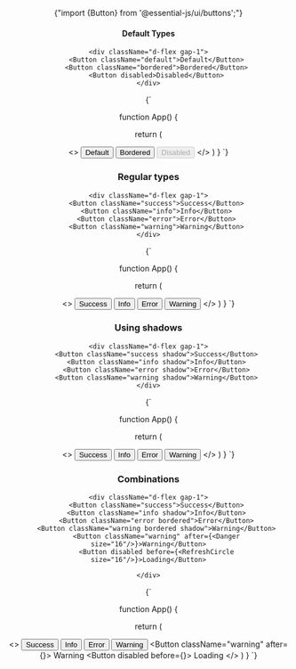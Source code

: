 
<Header pretitle="Form" title="Buttons" />

<CopyableCode>{"import {Button} from '@essential-js/ui/buttons';"}</CopyableCode>

<section>
    <h4>Default Types</h4>

    <div className="d-flex gap-1">
    	<Button className="default">Default</Button>
    	<Button className="bordered">Bordered</Button>
    	<Button disabled>Disabled</Button>
    </div>

</section>

<CopyableCode>
{`

function App() {

return (

<>
	<Button className="default">Default</Button>
	<Button className="bordered">Bordered</Button>
	<Button disabled>Disabled</Button>
</>
) } `}

</CopyableCode>

<section>
    <h3>Regular types</h3>

    <div className="d-flex gap-1">
    	<Button className="success">Success</Button>
    	<Button className="info">Info</Button>
    	<Button className="error">Error</Button>
    	<Button className="warning">Warning</Button>
    </div>

</section>

<CopyableCode>
{`

function App() {

return (

<>
	<Button className="success">Success</Button>
	<Button className="info">Info</Button>
	<Button className="error">Error</Button>
	<Button className="warning">Warning</Button>
</>
) } `}

</CopyableCode>

<section>
    <h3>Using shadows</h3>

    <div className="d-flex gap-1">
    	<Button className="success shadow">Success</Button>
    	<Button className="info shadow">Info</Button>
    	<Button className="error shadow">Error</Button>
    	<Button className="warning shadow">Warning</Button>
    </div>

</section>

<CopyableCode>
{`

function App() {

return (

<>
	<Button className="success shadow">Success</Button>
	<Button className="info shadow">Info</Button>
	<Button className="error shadow">Error</Button>
	<Button className="warning shadow">Warning</Button>
</>
) } `}

</CopyableCode>

<section>
    <h3>Combinations</h3>

    <div className="d-flex gap-1">
    	<Button className="success">Success</Button>
    	<Button className="info shadow">Info</Button>
    	<Button className="error bordered">Error</Button>
    	<Button className="warning bordered shadow">Warning</Button>
        <Button className="warning" after={<Danger size="16"/>}>Warning</Button>
    	<Button disabled before={<RefreshCircle size="16"/>}>Loading</Button>

    </div>

</section>

<CopyableCode>
{`

function App() {

return (

<>
	<Button className="success">Success</Button>
	<Button className="info shadow">Info</Button>
	<Button className="error bordered">Error</Button>
	<Button className="warning bordered shadow">Warning</Button>
	<Button className="warning" after={<Danger size="16" />}>
		Warning
	</Button>
	<Button disabled before={<RefreshCircle size="16" />}>
		Loading
	</Button>
</>
) } `}

</CopyableCode>
